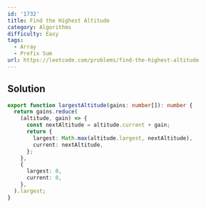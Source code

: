 ```yaml
---
id: '1732'
title: Find the Highest Altitude
category: Algorithms
difficulty: Easy
tags:
  - Array
  - Prefix Sum
url: https://leetcode.com/problems/find-the-highest-altitude
---
```


## Solution

```typescript showLineNumbers
export function largestAltitude(gains: number[]): number {
  return gains.reduce(
    (altitude, gain) => {
      const nextAltitude = altitude.current + gain;
      return {
        largest: Math.max(altitude.largest, nextAltitude),
        current: nextAltitude,
      };
    },
    {
      largest: 0,
      current: 0,
    },
  ).largest;
}
```
